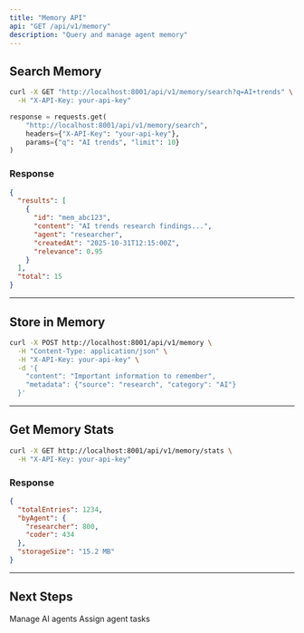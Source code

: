 ```yaml
---
title: "Memory API"
api: "GET /api/v1/memory"
description: "Query and manage agent memory"
---
```


## Search Memory

<CodeGroup>

```bash cURL
curl -X GET "http://localhost:8001/api/v1/memory/search?q=AI+trends" \
  -H "X-API-Key: your-api-key"
```

```python Python
response = requests.get(
    "http://localhost:8001/api/v1/memory/search",
    headers={"X-API-Key": "your-api-key"},
    params={"q": "AI trends", "limit": 10}
)
```

</CodeGroup>

### Response

```json 200 Success
{
  "results": [
    {
      "id": "mem_abc123",
      "content": "AI trends research findings...",
      "agent": "researcher",
      "createdAt": "2025-10-31T12:15:00Z",
      "relevance": 0.95
    }
  ],
  "total": 15
}
```

---

## Store in Memory

<CodeGroup>

```bash cURL
curl -X POST http://localhost:8001/api/v1/memory \
  -H "Content-Type: application/json" \
  -H "X-API-Key: your-api-key" \
  -d '{
    "content": "Important information to remember",
    "metadata": {"source": "research", "category": "AI"}
  }'
```

</CodeGroup>

---

## Get Memory Stats

<CodeGroup>

```bash cURL
curl -X GET http://localhost:8001/api/v1/memory/stats \
  -H "X-API-Key: your-api-key"
```

</CodeGroup>

### Response

```json 200 Success
{
  "totalEntries": 1234,
  "byAgent": {
    "researcher": 800,
    "coder": 434
  },
  "storageSize": "15.2 MB"
}
```

---

## Next Steps

<CardGroup cols={2}>
  <Card title="Agents API" icon="robot" href="/hive/api/agents">
    Manage AI agents
  </Card>

  <Card title="Tasks API" icon="list-check" href="/hive/api/tasks">
    Assign agent tasks
  </Card>
</CardGroup>
